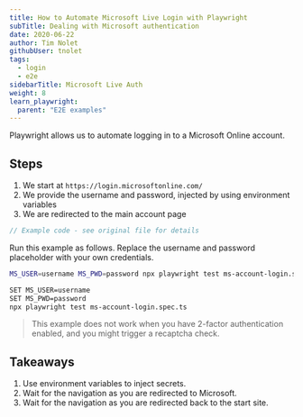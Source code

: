 ```yaml
---
title: How to Automate Microsoft Live Login with Playwright
subTitle: Dealing with Microsoft authentication
date: 2020-06-22
author: Tim Nolet
githubUser: tnolet
tags:
  - login
  - e2e
sidebarTitle: Microsoft Live Auth
weight: 8
learn_playwright:
  parent: "E2E examples"
---
```



<PlaywrightCheckSuiteTryOut />

Playwright allows us to automate logging in to a Microsoft Online account.

## Steps

1. We start at `https://login.microsoftonline.com/`
2. We provide the username and password, injected by using environment variables
3. We are redirected to the main account page

```ts ms-account-login.spec.ts
// Example code - see original file for details
```
Run this example as follows. Replace the username and password placeholder with your own credentials.



```sh
MS_USER=username MS_PWD=password npx playwright test ms-account-login.spec.ts
```


```sh
SET MS_USER=username
SET MS_PWD=password
npx playwright test ms-account-login.spec.ts
```




> This example does not work when you have 2-factor authentication enabled, and you might trigger a recaptcha check.

## Takeaways

1. Use environment variables to inject secrets.
2. Wait for the navigation as you are redirected to Microsoft.
3. Wait for the navigation as you are redirected back to the start site.





